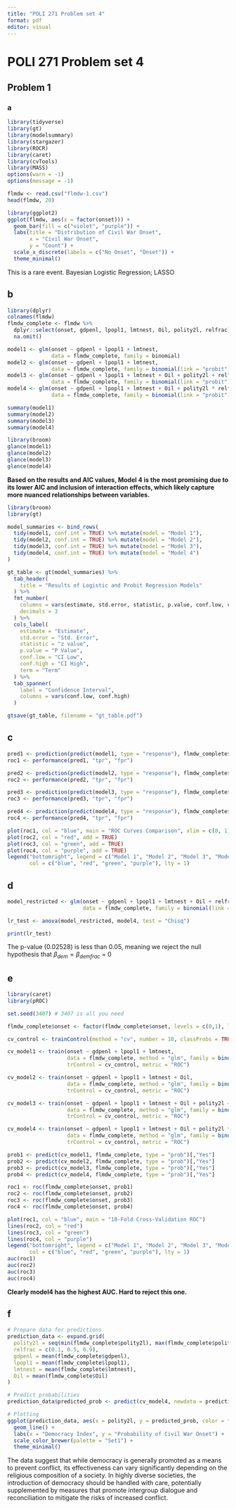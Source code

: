 ```yaml
---
title: "POLI 271 Problem set 4"
format: pdf
editor: visual
---
```


# POLI 271 Problem set 4

## Problem 1

### a

```r
library(tidyverse)
library(gt)
library(modelsummary)
library(stargazer)
library(ROCR)
library(caret)
library(cvTools)
library(MASS)
options(warn = -1)
options(message = -1)
```


```r
flmdw <- read.csv("flmdw-1.csv")
head(flmdw, 20)
```
```r
library(ggplot2)
ggplot(flmdw, aes(x = factor(onset))) +
  geom_bar(fill = c("violet", "purple")) +
  labs(title = "Distribution of Civil War Onset",
       x = "Civil War Onset",
       y = "Count") +
  scale_x_discrete(labels = c("No Onset", "Onset")) +
  theme_minimal()

```
This is a rare event. Bayesian Logistic Regression; LASSO

## b

```r
library(dplyr)
colnames(flmdw)
flmdw_complete <- flmdw %>%
  dplyr::select(onset, gdpenl, lpopl1, lmtnest, Oil, polity2l, relfrac) %>%
  na.omit()

model1 <- glm(onset ~ gdpenl + lpopl1 + lmtnest, 
              data = flmdw_complete, family = binomial)
model2 <- glm(onset ~ gdpenl + lpopl1 + lmtnest, 
              data = flmdw_complete, family = binomial(link = "probit"))
model3 <- glm(onset ~ gdpenl + lpopl1 + lmtnest + Oil + polity2l + relfrac, 
              data = flmdw_complete, family = binomial(link = "probit"))
model4 <- glm(onset ~ gdpenl + lpopl1 + lmtnest + Oil + polity2l * relfrac, 
              data = flmdw_complete, family = binomial(link = "probit"))

summary(model1)
summary(model2)
summary(model3)
summary(model4)

library(broom)
glance(model1)
glance(model2)
glance(model3)
glance(model4)
```
**Based on the results and AIC values, Model 4 is the most promising due to its lower AIC and inclusion of interaction effects, which likely capture more nuanced relationships between variables.**

```r
library(broom)
library(gt)

model_summaries <- bind_rows(
  tidy(model1, conf.int = TRUE) %>% mutate(model = "Model 1"),
  tidy(model2, conf.int = TRUE) %>% mutate(model = "Model 2"),
  tidy(model3, conf.int = TRUE) %>% mutate(model = "Model 3"),
  tidy(model4, conf.int = TRUE) %>% mutate(model = "Model 4")
)

gt_table <- gt(model_summaries) %>%
  tab_header(
    title = "Results of Logistic and Probit Regression Models"
  ) %>%
  fmt_number(
    columns = vars(estimate, std.error, statistic, p.value, conf.low, conf.high),
    decimals = 3
  ) %>%
  cols_label(
    estimate = "Estimate",
    std.error = "Std. Error",
    statistic = "z value",
    p.value = "P Value",
    conf.low = "CI Low",
    conf.high = "CI High",
    term = "Term"
  ) %>%
  tab_spanner(
    label = "Confidence Interval",
    columns = vars(conf.low, conf.high)
  )

gtsave(gt_table, filename = "gt_table.pdf")
```
## c

```r
pred1 <- prediction(predict(model1, type = "response"), flmdw_complete$onset)
roc1 <- performance(pred1, "tpr", "fpr")

pred2 <- prediction(predict(model2, type = "response"), flmdw_complete$onset)
roc2 <- performance(pred2, "tpr", "fpr")

pred3 <- prediction(predict(model3, type = "response"), flmdw_complete$onset)
roc3 <- performance(pred3, "tpr", "fpr")

pred4 <- prediction(predict(model4, type = "response"), flmdw_complete$onset)
roc4 <- performance(pred4, "tpr", "fpr")

plot(roc1, col = "blue", main = "ROC Curves Comparison", xlim = c(0, 1), ylim = c(0, 1))
plot(roc2, col = "red", add = TRUE)
plot(roc3, col = "green", add = TRUE)
plot(roc4, col = "purple", add = TRUE)
legend("bottomright", legend = c("Model 1", "Model 2", "Model 3", "Model 4"),
       col = c("blue", "red", "green", "purple"), lty = 1)
```
## d

```r
model_restricted <- glm(onset ~ gdpenl + lpopl1 + lmtnest + Oil + relfrac, 
                        data = flmdw_complete, family = binomial(link = "probit"))

lr_test <- anova(model_restricted, model4, test = "Chisq")

print(lr_test)

```
The p-value (0.02528) is less than 0.05, meaning we reject the null hypothesis that $β_{dem} = β_{demfrac}$ = 0

## e

```r
library(caret)
library(pROC)

set.seed(3407) # 3407 is all you need

flmdw_complete$onset <- factor(flmdw_complete$onset, levels = c(0,1), labels = c("No", "Yes"))

cv_control <- trainControl(method = "cv", number = 10, classProbs = TRUE, summaryFunction = twoClassSummary)

cv_model1 <- train(onset ~ gdpenl + lpopl1 + lmtnest, 
                   data = flmdw_complete, method = "glm", family = binomial(), 
                   trControl = cv_control, metric = "ROC")

cv_model2 <- train(onset ~ gdpenl + lpopl1 + lmtnest + Oil, 
                   data = flmdw_complete, method = "glm", family = binomial(), 
                   trControl = cv_control, metric = "ROC")

cv_model3 <- train(onset ~ gdpenl + lpopl1 + lmtnest + Oil + polity2l + relfrac, 
                   data = flmdw_complete, method = "glm", family = binomial(link = "probit"), 
                   trControl = cv_control, metric = "ROC")

cv_model4 <- train(onset ~ gdpenl + lpopl1 + lmtnest + Oil + polity2l * relfrac, 
                   data = flmdw_complete, method = "glm", family = binomial(link = "probit"), 
                   trControl = cv_control, metric = "ROC")

prob1 <- predict(cv_model1, flmdw_complete, type = "prob")[,"Yes"]
prob2 <- predict(cv_model2, flmdw_complete, type = "prob")[,"Yes"]
prob3 <- predict(cv_model3, flmdw_complete, type = "prob")[,"Yes"]
prob4 <- predict(cv_model4, flmdw_complete, type = "prob")[,"Yes"]

roc1 <- roc(flmdw_complete$onset, prob1)
roc2 <- roc(flmdw_complete$onset, prob2)
roc3 <- roc(flmdw_complete$onset, prob3)
roc4 <- roc(flmdw_complete$onset, prob4)

plot(roc1, col = "blue", main = "10-Fold Cross-Validation ROC")
lines(roc2, col = "red")
lines(roc3, col = "green")
lines(roc4, col = "purple")
legend("bottomright", legend = c("Model 1", "Model 2", "Model 3", "Model 4"),
       col = c("blue", "red", "green", "purple"), lty = 1)
auc(roc1)
auc(roc2)
auc(roc3)
auc(roc4)
```
**Clearly model4 has the highest AUC. Hard to reject this one. **

## f

```r
# Prepare data for predictions
prediction_data <- expand.grid(
  polity2l = seq(min(flmdw_complete$polity2l), max(flmdw_complete$polity2l), by = 1),
  relfrac = c(0.1, 0.5, 0.9),
  gdpenl = mean(flmdw_complete$gdpenl), 
  lpopl1 = mean(flmdw_complete$lpopl1),
  lmtnest = mean(flmdw_complete$lmtnest),
  Oil = mean(flmdw_complete$Oil)
)

# Predict probabilities
prediction_data$predicted_prob <- predict(cv_model4, newdata = prediction_data, type = "prob")[, "Yes"]

# Plotting
ggplot(prediction_data, aes(x = polity2l, y = predicted_prob, color = factor(relfrac))) +
  geom_line() +
  labs(x = "Democracy Index", y = "Probability of Civil War Onset") +
  scale_color_brewer(palette = "Set1") +
  theme_minimal()
```
The data suggest that while democracy is generally promoted as a means to prevent conflict, its effectiveness can vary significantly depending on the religious composition of a society. In highly diverse societies, the introduction of democracy should be handled with care, potentially supplemented by measures that promote intergroup dialogue and reconciliation to mitigate the risks of increased conflict.